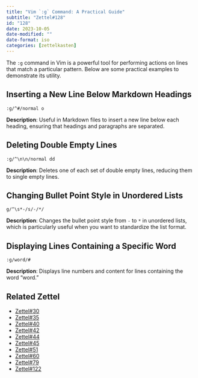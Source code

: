```yaml
---
title: "Vim `:g` Command: A Practical Guide"
subtitle: "Zettel#128"
id: "128"
date: 2023-10-05
date-modified: ""
date-format: iso
categories: [zettelkasten]
---
```

The `:g` command in Vim is a powerful tool for performing actions on lines that match a particular pattern. Below are some practical examples to demonstrate its utility.

## Inserting a New Line Below Markdown Headings

```vim
:g/^#/normal o
```

**Description**: Useful in Markdown files to insert a new line below each heading, ensuring that headings and paragraphs are separated.

## Deleting Double Empty Lines

```vim
:g/^\n\n/normal dd
```

**Description**: Deletes one of each set of double empty lines, reducing them to single empty lines.

## Changing Bullet Point Style in Unordered Lists

```vim
g/^\s*-/s/-/*/
```

**Description**: Changes the bullet point style from `-` to `*` in unordered lists, which is particularly useful when you want to standardize the list format.

## Displaying Lines Containing a Specific Word

```vim
:g/word/#
```

**Description**: Displays line numbers and content for lines containing the word "word."

## Related Zettel

* [Zettel#30](/zettel/30)
* [Zettel#35](/zettel/35)
* [Zettel#40](/zettel/40)
* [Zettel#42](/zettel/42)
* [Zettel#44](/zettel/44)
* [Zettel#45](/zettel/45)
* [Zettel#51](/zettel/51)
* [Zettel#60](/zettel/60)
* [Zettel#79](/zettel/79)
* [Zettel#122](/zettel/122)
